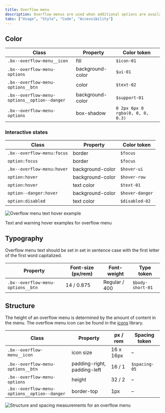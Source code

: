 ```yaml
---
title: Overflow menu
description: Overflow menus are used when additional options are available to the user and there is a space constraint.
tabs: ["Usage", "Style", "Code", "Accessibility"]
---
```


## Color

| Class                                        | Property         | Color token                      |
| -------------------------------------------- | ---------------- | -------------------------------- |
| `.bx--overflow-menu__icon`                   | fill             | `$icon-01`                       |
| `.bx--overflow-menu-options`                 | background-color | `$ui-01`                         |
| `.bx--overflow-menu-options__btn`            | color            | `$text-02`                       |
| `.bx--overflow-menu-options__option--danger` | background-color | `$support-01`                    |
| `.bx--overflow-menu-options`                 | box-shadow       | `0 2px 6px 0 rgba(0, 0, 0, 0.3)` |

### Interactive states

| Class                      | Property         | Color token     |
| -------------------------- | ---------------- | --------------- |
| `.bx--overflow-menu:focus` | border           | `$focus`        |
| `option:focus`             | border           | `$focus`        |
| `.bx--overflow-menu:hover` | background-color | `$hover-ui`     |
| `option:hover`             | background-color | `$hover-row`    |
| `option:hover`             | text color       | `$text-01`      |
| `option--danger:hover`     | background-color | `$hover-danger` |
| `option:disabled`          | text color       | `$disabled-02`  |

<div className="image--fixed">

![Overflow menu text hover example](images/overflow-menu-style-1.png)

</div>

<Caption>Text and warning hover examples for overflow menu</Caption>

## Typography

Overflow menu text should be set in set in sentence case with the first letter
of the first word capitalized.

| Property                          | Font-size (px/rem) | Font-weight   | Type token       |
| --------------------------------- | ------------------ | ------------- | ---------------- |
| `.bx--overflow-menu-options__btn` | 14 / 0.875         | Regular / 400 | `$body-short-01` |

## Structure

The height of an overflow menu is determined by the amount of content in the
menu. The overflow menu icon can be found in the
[icons](/guidelines/icons/library) library.

| Class                                        | Property                    | px / rem  | Spacing token |
| -------------------------------------------- | --------------------------- | --------- | ------------- |
| `.bx--overflow-menu__icon`                   | icon size                   | 16 x 16px | –             |
| `.bx--overflow-menu-options__btn`            | padding-right, padding-left | 16 / 1    | `$spacing-05` |
| `.bx--overflow-menu-options`                 | height                      | 32 / 2    | –             |
| `.bx--overflow-menu-options__option--danger` | border-top                  | 1px       | –             |

<div className="image-fixed">

![Structure and spacing measurements for an overflow menu](images/overflow-menu-style-3.png)

</div>
